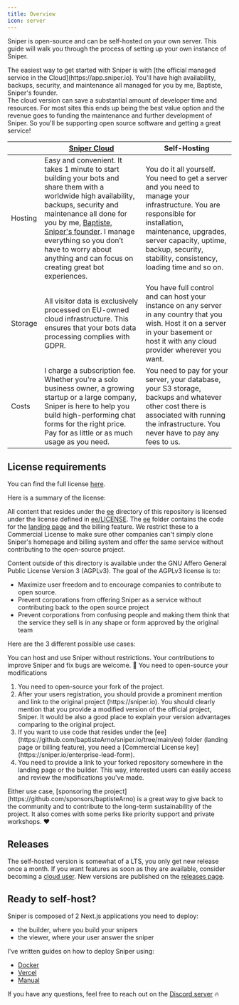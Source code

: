 ```yaml
---
title: Overview
icon: server
---
```


Sniper is open-source and can be self-hosted on your own server. This guide will walk you through the process of setting up your own instance of Sniper.

<Note>
  The easiest way to get started with Sniper is with [the official managed
  service in the Cloud](https://app.sniper.io). You'll have high availability,
  backups, security, and maintenance all managed for you by me, Baptiste,
  Sniper's founder.
  <br />
  The cloud version can save a substantial amount of developer time and
  resources. For most sites this ends up being the best value option and the
  revenue goes to funding the maintenance and further development of Sniper. So
  you'll be supporting open source software and getting a great service!
</Note>

|         | [Sniper Cloud](https://app.sniper.io)                                                                                                                                                                                                                                                                                                                         | Self-Hosting                                                                                                                                                                                                                                         |
| ------- | --------------------------------------------------------------------------------------------------------------------------------------------------------------------------------------------------------------------------------------------------------------------------------------------------------------------------------------------------------------- | ---------------------------------------------------------------------------------------------------------------------------------------------------------------------------------------------------------------------------------------------------- |
| Hosting | Easy and convenient. It takes 1 minute to start building your bots and share them with a worldwide high availability, backups, security and maintenance all done for you by me, [Baptiste, Sniper's founder](https://twitter.com/baptisteArno). I manage everything so you don’t have to worry about anything and can focus on creating great bot experiences. | You do it all yourself. You need to get a server and you need to manage your infrastructure. You are responsible for installation, maintenance, upgrades, server capacity, uptime, backup, security, stability, consistency, loading time and so on. |
| Storage | All visitor data is exclusively processed on EU-owned cloud infrastructure. This ensures that your bots data processing complies with GDPR.                                                                                                                                                                                                                     | You have full control and can host your instance on any server in any country that you wish. Host it on a server in your basement or host it with any cloud provider wherever you want.                                                              |
| Costs   | I charge a subscription fee. Whether you're a solo business owner, a growing startup or a large company, Sniper is here to help you build high-performing chat forms for the right price. Pay for as little or as much usage as you need.                                                                                                                      | You need to pay for your server, your database, your S3 storage, backups and whatever other cost there is associated with running the infrastructure. You never have to pay any fees to us.                                                          |

## License requirements

You can find the full license [here](https://raw.githubusercontent.com/baptisteArno/sniper.io/main/LICENSE).

Here is a summary of the license:

All content that resides under the [ee](https://github.com/baptisteArno/sniper.io/tree/main/ee) directory of this repository is licensed under the license defined in [ee/LICENSE](https://raw.githubusercontent.com/baptisteArno/sniper.io/main/ee/LICENSE). The [ee](https://github.com/baptisteArno/sniper.io/tree/main/ee) folder contains the code for the [landing page](https://sniper.io) and the billing feature. We restrict these to a Commercial License to make sure other companies can't simply clone Sniper's homepage and billing system and offer the same service without contributing to the open-source project.

Content outside of this directory is available under the GNU Affero General Public License Version 3 (AGPLv3). The goal of the AGPLv3 license is to:

- Maximize user freedom and to encourage companies to contribute to open source.
- Prevent corporations from offering Sniper as a service without contributing back to the open source project
- Prevent corporations from confusing people and making them think that the service they sell is in any shape or form approved by the original team

Here are the 3 different possible use cases:

<AccordionGroup>
<Accordion title="You'd like to self-host Sniper as-is without modifying the source code and you don't have the intention to commercialize your version of Sniper.">
  You can host and use Sniper without restrictions. Your contributions to
  improve Sniper and fix bugs are welcome. 💙
</Accordion>

<Accordion title="You'd like to fork the project to build your own features on top of Sniper and you don't have the intention to commercialize your version of Sniper.">
  You need to open-source your modifications
</Accordion>

<Accordion title="You'd like to commercialize your own version of Sniper">
  <ol>
    <li>You need to open-source your fork of the project.</li>
    <li>
      After your users registration, you should provide a prominent mention and
      link to the original project (https://sniper.io). You should clearly
      mention that you provide a modified version of the official project,
      Sniper. It would be also a good place to explain your version advantages
      comparing to the original project.
    </li>
    <li>If you want to use code that resides under the [ee](https://github.com/baptisteArno/sniper.io/tree/main/ee) folder (landing page or billing feature), you need a [Commercial License key](https://sniper.io/enterprise-lead-form).</li>
    <li>You need to provide a link to your forked repository somewhere in the landing page or the builder. This way, interested users can easily access and review the modifications you've made.</li>
  </ol>
</Accordion>
</AccordionGroup>

<Note>
  Either use case, [sponsoring the
  project](https://github.com/sponsors/baptisteArno) is a great way to give back
  to the community and to contribute to the long-term sustainability of the
  project. It also comes with some perks like priority support and private
  workshops. ❤️
</Note>

## Releases

The self-hosted version is somewhat of a LTS, you only get new release once a month. If you want features as soon as they are available, consider becoming a [cloud user](https://app.sniper.io). New versions are published on the [releases page](https://github.com/baptisteArno/sniper.io/releases).

## Ready to self-host?

Sniper is composed of 2 Next.js applications you need to deploy:

- the builder, where you build your snipers
- the viewer, where your user answer the sniper

I've written guides on how to deploy Sniper using:

- [Docker](/self-hosting/deploy/docker)
- [Vercel](/self-hosting/deploy/vercel)
- [Manual](/self-hosting/deploy/manual)

If you have any questions, feel free to reach out on the [Discord server](https://sniper.io/discord) 🔥
